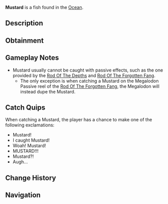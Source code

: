 {{FishInfobox
|image          = Mustard.png
|rarity         = Secret
|sea            = First Sea
|location       = [[Ocean]]
|sublocation    = 
|sources        = Fishing Rod
|nopassive      = 1
|radar_location = 
|xp             = 7000
|weather        = Rain
|time           = 
|season         = Summer
|bait           = Seaweed
|base_weight    = 4
|base_value     = 19000
|weight_range   = 3
|base_chance    = 0.004
|base_resil     = 45
}}
'''Mustard''' is a {{Rarity|Secret}} fish found in the [[Ocean]].

== Description ==
{{Description|A bulbous and rotund yellow pufferfish.|Bestiary Entry}}

== Obtainment ==
{{Fish Availability|
Apex Fish Hunt/Mosslurker
Atlantis/Surrounding Ocean
LEGO Pool/Studolodon Hunt
Lucky Event/Blarney McBreeze
Lucky Event/O'Mango Goldgrin
Lucky Event/Plumrick O'Luck
Lucky Event/Rowdy McCharm
Lucky Event/Sunny O'Coin
Narwhal Hunt/Beluga/First Sea
Narwhal Hunt/Magician Narwhal/First Sea
Narwhal Hunt/Narwhal/First Sea
Ocean
Ocean/Deep Ocean
Orca Migration/Ancient
Orca Migration/Normal
Whale Migration/Moby
Whale Migration/Normal
|top_rods      = 
Leviathan's Fang Rod\1200.57\5363.07;
Trident Rod\1084.02\5377.87;
Great Rod of Oscar\1069.44\3565.99;
Free Spirit Rod\1068.2\5299.35;
Astralhook Rod\1020.11\3703.49;
Flimsy Rod\741.69\3949.48;
Training Rod\721.45\4184.91;
Adventurer's Rod\809.88\4220.81;
Firefly Rod\908.19\4205.76;
Ethereal Prism Rod\1019.83\3737.13;
No-Life Rod\994.36\4087;
Seraphic Rod\991.12\3853.92;
Challenger's Rod\949.67\3786.17;
Rod Of The Forgotten Fang\928.16\3808.78;
Blazebringer Rod\877.26\3684.36;
Rod Of The Depths\836.91\3589.79;
Zeus Rod\826.64\3477.81;
Rod Of The Exalted One\817.51\3613.37;
Verdant Shear Rod\817.02\3518.53;
Depthseeker Rod\749.46\3275.46;
Avalanche Rod\676.21\2972.38;
Volcanic Rod\644.13\2750.58;
Steady Rod\263.33\1282.17
|recommended   = Trident Rod
}}

== Gameplay Notes ==
* Mustard usually cannot be caught with passive effects, such as the one provided by the [[Rod Of The Depths]] and [[Rod Of The Forgotten Fang]].
** The only exception is when catching a Mustard on the Megalodon Passive reel of the [[Rod Of The Forgotten Fang]], the Megalodon will instead dupe the Mustard.

== Catch Quips ==
When catching a Mustard, the player has a chance to make one of the following exclamations:
* Mustard!
* I caught Mustard!
* Woah! Mustard!
* MUSTARD!!!
* Mustard?!
* Augh...

== Change History ==
{{Change History|{{subst:Current Version}}}}

== Navigation ==
{{Fish Navbox|Ocean}}